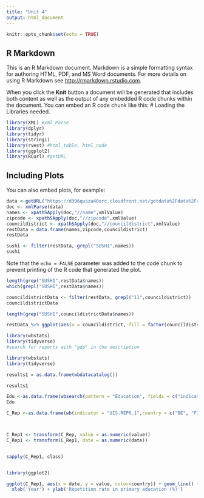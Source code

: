 ---
title: "Unit 4"
output: html_document
---

```{r setup, include=FALSE}
knitr::opts_chunk$set(echo = TRUE)
```

## R Markdown

This is an R Markdown document. Markdown is a simple formatting syntax for authoring HTML, PDF, and MS Word documents. For more details on using R Markdown see <http://rmarkdown.rstudio.com>.

When you click the **Knit** button a document will be generated that includes both content as well as the output of any embedded R code chunks within the document. You can embed an R code chunk like this:
# Loading the Libraries needed. 
```{r dependencys}
library(XML) #xml_Parse
library(dplyr)
library(tidyr)
library(stringi)
library(rvest) #html_table, html_node
library(ggplot2)
library(RCurl) #getURL
```

## Including Plots

You can also embed plots, for example:

```{r Scrapping}
data <-getURL("https://d396qusza40orc.cloudfront.net/getdata%2Fdata%2Frestaurants.xml")
doc <- xmlParse(data)
names <- xpathSApply(doc,"//name",xmlValue)
zipcode <- xpathSApply(doc,"//zipcode",xmlValue)
councildistrict <- xpathSApply(doc,"//councildistrict",xmlValue)
restData = data.frame(names,zipcode,councildistrict)
restData
```
```{r}
sushi <- filter(restData, grepl("SUSHI",names))
sushi
```

Note that the `echo = FALSE` parameter was added to the code chunk to prevent printing of the R code that generated the plot.
```{r}
length(grep("SUSHI",restData$names))
which(grepl("SUSHI",restData$names))
```


```{r}
councildistrictData <- filter(restData, grepl("11",councildistrict))
councildistrictData

length(grep("SUSHI",councildistrictData$names))
```
```{r}
restData %>% ggplot(aes(x = councildistrict, fill = factor(councildistrict))) + geom_bar(stat = "count")
```

```{r}

library(wbstats)
library(tidyverse)
#search for reports with "gdp" in the description


```
```{r}

library(wbstats)
library(tidyverse)

results1 = as.data.frame(wbdatacatalog())

results1
```

```{r}
Edu <-as.data.frame(wbsearch(pattern = "Education", fields = c("indicator", "indicatorDesc"), extra = FALSE))
Edu

```
```{r}
C_Rep <-as.data.frame(wb(indicator = "UIS.REPR.1",country = c("BE", "FI", "IE", "IT"), startdate = 2000, enddate = 2018))



C_Rep1 <- transform(C_Rep, value = as.numeric(value))
C_Rep1 <- transform(C_Rep1, date = as.numeric(date))


sapply(C_Rep1, class)



```
```{r}
library(ggplot2)

ggplot(C_Rep1, aes(x = date, y = value, color=country)) + geom_line() + 
  xlab('Year') + ylab('Repetition rate in primary education (%)')
```

